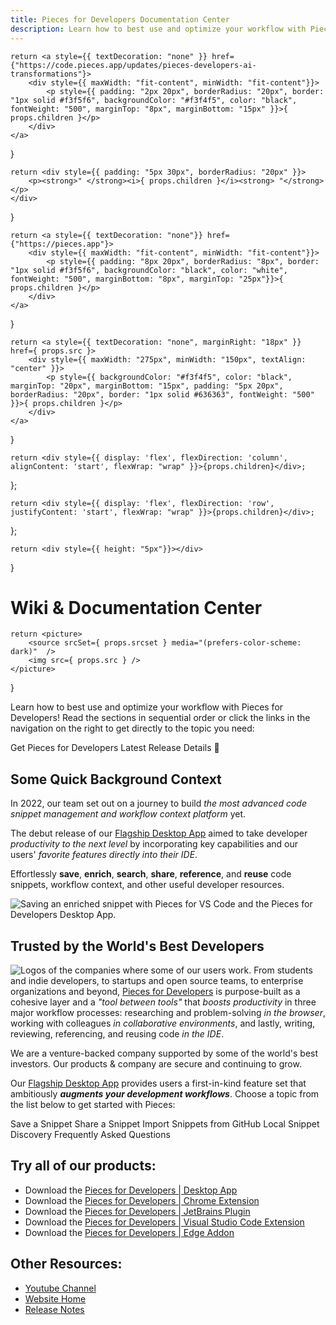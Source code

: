 ```yaml
---
title: Pieces for Developers Documentation Center
description: Learn how to best use and optimize your workflow with Pieces for Developers! Read the sections in sequential order or click the links in the navigation on the right to get directly to the topic you need.
---
```



    return <a style={{ textDecoration: "none" }} href={"https://code.pieces.app/updates/pieces-developers-ai-transformations"}>
        <div style={{ maxWidth: "fit-content", minWidth: "fit-content"}}>
            <p style={{ padding: "2px 20px", borderRadius: "20px", border: "1px solid #f3f5f6", backgroundColor: "#f3f4f5", color: "black", fontWeight: "500", marginTop: "8px", marginBottom: "15px" }}>{ props.children }</p>
        </div>
    </a>
}

    return <div style={{ padding: "5px 30px", borderRadius: "20px" }}>
        <p><strong>" </strong><i>{ props.children }</i><strong> "</strong></p>
    </div>
}

    return <a style={{ textDecoration: "none"}} href={"https://pieces.app"}>
        <div style={{ maxWidth: "fit-content", minWidth: "fit-content"}}>
            <p style={{ padding: "8px 20px", borderRadius: "8px", border: "1px solid #f3f5f6", backgroundColor: "black", color: "white", fontWeight: "500", marginBottom: "8px", marginTop: "25px"}}>{ props.children }</p>
        </div>
    </a>
}

    return <a style={{ textDecoration: "none", marginRight: "18px" }} href={ props.src }>
        <div style={{ maxWidth: "275px", minWidth: "150px", textAlign: "center" }}>
            <p style={{ backgroundColor: "#f3f4f5", color: "black", marginTop: "20px", marginBottom: "15px", padding: "5px 20px", borderRadius: "20px", border: "1px solid #636363", fontWeight: "500" }}>{ props.children }</p>
        </div>
    </a>
}

    return <div style={{ display: 'flex', flexDirection: 'column', alignContent: 'start', flexWrap: "wrap" }}>{props.children}</div>;
};

    return <div style={{ display: 'flex', flexDirection: 'row', justifyContent: 'start', flexWrap: "wrap" }}>{props.children}</div>;
};

    return <div style={{ height: "5px"}}></div>
}

# Wiki & Documentation Center

    return <picture>
        <source srcSet={ props.srcset } media="(prefers-color-scheme: dark)"  />
        <img src={ props.src } />
    </picture>
}

<HeaderImage src="https://storage.googleapis.com/pieces_static_resources/pfd_wiki/WIKI_HEADER_LM.png" srcset="https://storage.googleapis.com/pieces_static_resources/pfd_wiki/WIKI_HEADER_LM.png"></HeaderImage>

Learn how to best use and optimize your workflow with Pieces for Developers! Read the sections in sequential order or click the links in the navigation on the right to get directly to the topic you need:

<PillsFlexColumn>
    <InstallButton>Get Pieces for Developers</InstallButton>
    <Spacer></Spacer>
    <ReleasePill>Latest Release Details 🎉</ReleasePill>
</PillsFlexColumn>

## Some Quick Background Context

In 2022, our team set out on a journey to build _the most advanced code snippet management and workflow context platform_ yet.

The debut release of our <a href="{{ links.website.home }}">Flagship Desktop App</a> aimed to take developer _productivity to the next level_ by incorporating key capabilities and our users' _favorite features directly into their IDE_.

Effortlessly **save**, **enrich**, **search**, **share**, **reference**, and **reuse** code snippets, workflow context, and other useful developer resources.

![Saving an enriched snippet with Pieces for VS Code and the Pieces for Developers Desktop App.](https://storage.googleapis.com/pieces_static_resources/vs_code_marketplace/GIFs/HERO_GIF_SAVE_ENRICHED_SNIPPET_DESKTOP_APP_AND_VISUAL_STUDIO_CODE_EXTENSION)


## Trusted by the World's Best Developers
![Logos of the companies where some of our users work.](https://storage.googleapis.com/pieces_static_resources/vs_code_marketplace/GIFs/TRUSTED_BY_SOME_OF_THE_WORLDS_BEST_DEVELOPERS_LEFT_ALIGNED)
From students and indie developers, to startups and open source teams, to enterprise organizations and beyond, <a href="{{ links.website.home }}">Pieces for Developers</a> is purpose-built as a cohesive layer and a _"tool between tools"_ that _boosts productivity_ in three major workflow processes: researching and problem-solving _in the browser_, working with colleagues _in collaborative environments_, and lastly, writing, reviewing, referencing, and reusing code _in the IDE_.

<QuoteCallout>We are a venture-backed company supported by some of the world's best investors. Our products & company are secure and continuing to grow.</QuoteCallout>

Our <a href="{{ links.website.pfd_desktop_install }}">Flagship Desktop App</a> provides users a first-in-kind feature set that ambitiously **_augments your development workflows_**. Choose a topic from the list below to get started with Pieces:

<GridFlexRow>
    <JumpButtons src="{{ links.internal.product_highlights.save_materials }}">Save a Snippet</JumpButtons>
    <JumpButtons src="{{ links.internal.personalized_link_sharing.single_click_link_sharing }}">Share a Snippet</JumpButtons>
    <JumpButtons src="{{ links.internal.product_highlights.import_gists }}">Import Snippets from GitHub</JumpButtons>
    <JumpButtons src="{{ links.internal.product_highlights.in_project_snippet_discovery }}">Local Snippet Discovery</JumpButtons>
    <JumpButtons src="{{ links.internal.faqs }}">Frequently Asked Questions</JumpButtons>
</GridFlexRow>

## Try all of our products:
* Download the <a href="{{ links.website.pfd_desktop_install }}">Pieces for Developers | Desktop App</a>
* Download the <a href="{{ links.extensions.chrome }}">Pieces for Developers | Chrome Extension</a>
* Download the <a href="{{ links.extensions.jetbrains }}">Pieces for Developers | JetBrains Plugin</a>
* Download the <a href="{{ links.extensions.vscode }}">Pieces for Developers | Visual Studio Code Extension</a>
* Download the <a href="{{ links.extensions.edge }}">Pieces for Developers | Edge Addon</a>

## Other Resources:
* <a href="{{ links.videos.youtube_channel }}">Youtube Channel</a>
* <a href="{{ links.website.home }}">Website Home</a>
* <a href="{{ links.website.release_notes }}">Release Notes</a>
